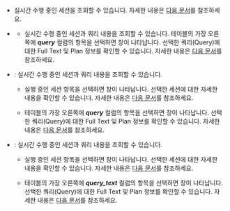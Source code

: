 <InDoc product="redis,mongodb">

* <Cmdname sid="active_sessions" className="uitext" />

  실시간 수행 중인 세션을 조회할 수 있습니다. 자세한 내용은 [다음 문서](#using-activesessions)를 참조하세요.

</InDoc>

<InDoc product="mysql,altibase,cubrid">

* <Cmdname sid="active_sessions" className="uitext" />

  * 실시간 수행 중인 세션과 쿼리 내용을 조회할 수 있습니다. 테이블의 가장 오른쪽에 ***query*** 컬럼의 항목을 선택하면 <Cmdname sid="TTL06224" className="uitext" /> 창이 나타납니다. 선택한 쿼리(Query)에 대한 Full Text 및 Plan 정보를 확인할 수 있습니다. 자세한 내용은 [다음 문서](#query-details)를 참조하세요.

</InDoc>

<InDoc product="postgresql,mssql">

* <Cmdname sid="active_sessions" className="uitext" />: 실시간 수행 중인 세션과 쿼리 내용을 조회할 수 있습니다. 

  * 실행 중인 세션 항목을 선택하면 <Cmdname sid="session_detail" className="uitext" /> 창이 나타납니다. 선택한 세션에 대한 자세한 내용을 확인할 수 있습니다. 자세한 내용은 [다음 문서](#session-details)를 참조하세요.

  * 테이블의 가장 오른쪽에 ***query*** 컬럼의 항목을 선택하면 <Cmdname sid="TTL06224" className="uitext" /> 창이 나타납니다. 선택한 쿼리(Query)에 대한 Full Text 및 Plan 정보를 확인할 수 있습니다. 자세한 내용은 [다음 문서](#query-details)를 참조하세요.

</InDoc>

<InDoc product="oracle-pro,oracle">

* <Cmdname sid="active_sessions" className="uitext" />: 실시간 수행 중인 세션과 쿼리 내용을 조회할 수 있습니다. 

  * 실행 중인 세션 항목을 선택하면 <Cmdname sid="session_detail" className="uitext" /> 창이 나타납니다. 선택한 세션에 대한 자세한 내용을 확인할 수 있습니다. 자세한 내용은 [다음 문서](#session-details)를 참조하세요.

  * 테이블의 가장 오른쪽에 ***query_text*** 컬럼의 항목을 선택하면 <Cmdname sid="TTL06224" className="uitext" /> 창이 나타납니다. 선택한 쿼리(Query)에 대한 Full Text 및 Plan 정보를 확인할 수 있습니다. 자세한 내용은 [다음 문서](#query-details)를 참조하세요.

</InDoc>